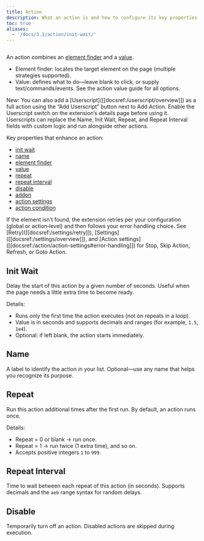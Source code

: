 ```yaml
---
title: Action
description: What an action is and how to configure its key properties.
toc: true
aliases:
  - '/docs/3.1/action/init-wait/'
---
```


<img class="d-block mb-4 img-fluid rounded-3" src="/docs/[[config:docs_version]]/assets/img/action.png" alt="" />

An action combines an [element finder]([[docsref:/action/element-finder]]) and a [value]([[docsref:/action-value/overview]]).

- Element finder: locates the target element on the page (multiple strategies supported).
- Value: defines what to do—leave blank to click, or supply text/commands/events. See the action value guide for all options.

<Callout type="info">
  New: You can also add a [Userscript]([[docsref:/userscript/overview]]) as a full action using the “Add Userscript”
  button next to Add Action. Enable the Userscript switch on the extension’s details page before using it. Userscripts
  can replace the Name, Init Wait, Repeat, and Repeat Interval fields with custom logic and run alongside other actions.
</Callout>

Key properties that enhance an action:

- [init wait]([[docsref:/action/overview#init-wait]])
- [name]([[docsref:/action/overview#name]])
- [element finder]([[docsref:/action/element-finder]])
- [value]([[docsref:/action-value/overview]])
- [repeat]([[docsref:/action/overview#repeat]])
- [repeat interval]([[docsref:/action/overview#repeat-interval]])
- [disable]([[docsref:/action/overview#disable]])
- [addon]([[docsref:/addon/overview]])
- [action settings]([[docsref:/action/action-settings]])
- [action condition]([[docsref:/action/action-condition]])

<Callout type="warning">
  If the element isn’t found, the extension retries per your configuration (global or action‑level) and then follows
  your error handling choice. See [Retry]([[docsref:/settings/retry]]), [Settings]([[docsref:/settings/overview]]), and
  [Action settings]([[docsref:/action/action-settings#error-handling]]) for Stop, Skip Action, Refresh, or Goto Action.
</Callout>

## Init Wait

Delay the start of this action by a given number of seconds. Useful when the page needs a little extra time to become ready.

Details:

- Runs only the first time the action executes (not on repeats in a loop).
- Value is in seconds and supports decimals and ranges (for example, `1.5`, `1e4`).
- Optional: if left blank, the action starts immediately.

<Callout name="example-float" />

## Name

A label to identify the action in your list. Optional—use any name that helps you recognize its purpose.

## Repeat

Run this action additional times after the first run. By default, an action runs once.

Details:

- Repeat = 0 or blank → run once.
- Repeat = 1 → run twice (1 extra time), and so on.
- Accepts positive integers `1` to `999`.

## Repeat Interval

Time to wait between each repeat of this action (in seconds). Supports decimals and the `aeb` range syntax for random delays.

<Callout name="example-float" />

## Disable

Temporarily turn off an action. Disabled actions are skipped during execution.
